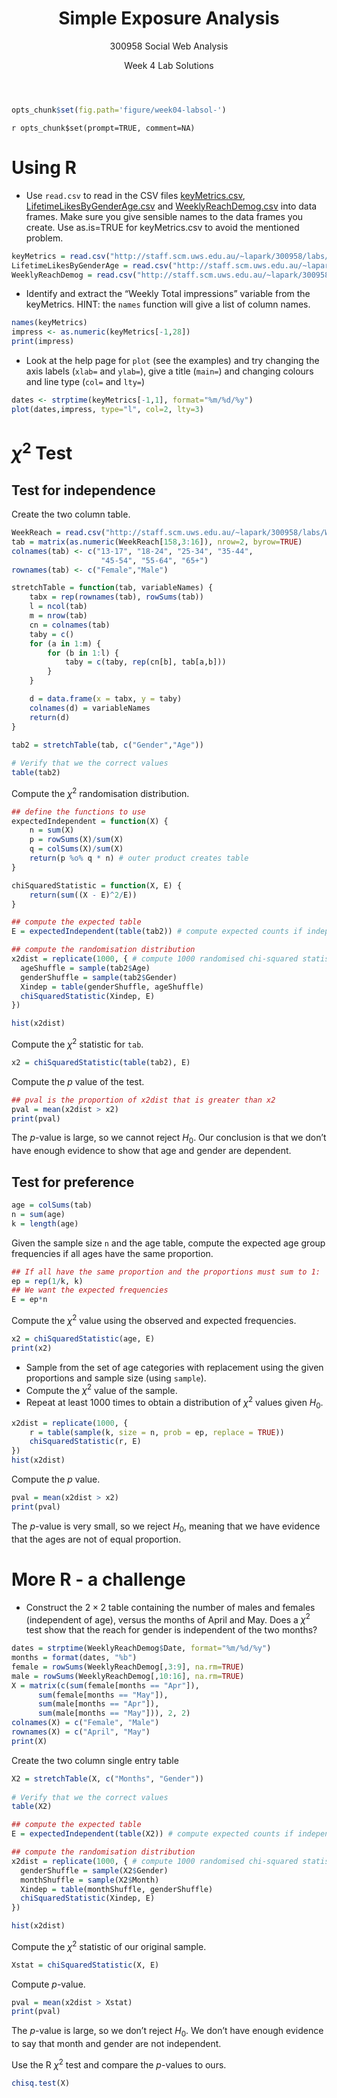 % Simple Exposure Analysis
% 300958 Social Web Analysis 
% Week 4 Lab Solutions


```r
opts_chunk$set(fig.path='figure/week04-labsol-')
```

`r opts_chunk$set(prompt=TRUE, comment=NA)`

# Using R

- Use `read.csv` to read in the CSV files [keyMetrics.csv](keyMetrics.csv), [LifetimeLikesByGenderAge.csv](LifetimeLikesByGenderAge.csv) and [WeeklyReachDemog.csv](WeeklyReachDemog.csv) into data frames.
Make sure you give sensible names to the data frames you create. Use as.is=TRUE for keyMetrics.csv to avoid the mentioned problem.

```r
keyMetrics = read.csv("http://staff.scm.uws.edu.au/~lapark/300958/labs/keyMetrics.csv", as.is=TRUE)
LifetimeLikesByGenderAge = read.csv("http://staff.scm.uws.edu.au/~lapark/300958/labs/LifetimeLikesByGenderAge.csv", as.is=TRUE)
WeeklyReachDemog = read.csv("http://staff.scm.uws.edu.au/~lapark/300958/labs/WeeklyReachDemog.csv", as.is=TRUE)
```

- Identify and extract the "Weekly Total impressions" variable from the keyMetrics. HINT: the `names` function will
give a list of column names.

```r
names(keyMetrics)
impress <- as.numeric(keyMetrics[-1,28])
print(impress)
```


- Look at the help page for `plot` (see the examples) 
and try changing the axis labels (`xlab=` and `ylab=`), give a title (`main=`) and
changing colours and line type (`col=` and `lty=`)

```r
dates <- strptime(keyMetrics[-1,1], format="%m/%d/%y")
plot(dates,impress, type="l", col=2, lty=3)
```


# $\chi^2$ Test


## Test for independence

Create the two column table.
```r
WeekReach = read.csv("http://staff.scm.uws.edu.au/~lapark/300958/labs/WeeklyReachDemog.csv", as.is=TRUE)
tab = matrix(as.numeric(WeekReach[158,3:16]), nrow=2, byrow=TRUE)
colnames(tab) <- c("13-17", "18-24", "25-34", "35-44", 
                    "45-54", "55-64", "65+")
rownames(tab) <- c("Female","Male")

stretchTable = function(tab, variableNames) {
    tabx = rep(rownames(tab), rowSums(tab))
    l = ncol(tab)
    m = nrow(tab)
    cn = colnames(tab)
    taby = c()
    for (a in 1:m) {
        for (b in 1:l) {
            taby = c(taby, rep(cn[b], tab[a,b]))
        }
    }

    d = data.frame(x = tabx, y = taby)
    colnames(d) = variableNames
    return(d)
}

tab2 = stretchTable(tab, c("Gender","Age"))
    
# Verify that we the correct values
table(tab2)
```


Compute the $\chi^2$ randomisation distribution.
```r
## define the functions to use
expectedIndependent = function(X) {
    n = sum(X)
    p = rowSums(X)/sum(X)
    q = colSums(X)/sum(X)
    return(p %o% q * n) # outer product creates table
}

chiSquaredStatistic = function(X, E) {
    return(sum((X - E)^2/E))
}

## compute the expected table
E = expectedIndependent(table(tab2)) # compute expected counts if independent

## compute the randomisation distribution
x2dist = replicate(1000, { # compute 1000 randomised chi-squared statistics
  ageShuffle = sample(tab2$Age)
  genderShuffle = sample(tab2$Gender)
  Xindep = table(genderShuffle, ageShuffle)
  chiSquaredStatistic(Xindep, E)
})

hist(x2dist)
```

Compute the $\chi^2$ statistic for `tab`.
```r
x2 = chiSquaredStatistic(table(tab2), E)
```

Compute the $p$ value of the test.
```r
## pval is the proportion of x2dist that is greater than x2
pval = mean(x2dist > x2)
print(pval)
```

The $p$-value is large, so we cannot reject $H_0$. Our conclusion is
that we don't have enough evidence to show that age and gender are
dependent.

## Test for preference

```r
age = colSums(tab)
n = sum(age)
k = length(age)
```

Given the sample size `n` and the age table, compute the expected
age group frequencies if all ages have the same proportion.
```r
## If all have the same proportion and the proportions must sum to 1:
ep = rep(1/k, k)
## We want the expected frequencies
E = ep*n
```

Compute the $\chi^2$ value using the observed and expected frequencies.
```r
x2 = chiSquaredStatistic(age, E)
print(x2)
```

- Sample from the set of age categories with replacement using the given
  proportions and sample size (using `sample`).
- Compute the $\chi^2$ value of the sample.
- Repeat at least 1000 times to obtain a distribution of $\chi^2$ values given $H_0$.

```r
x2dist = replicate(1000, {
	r = table(sample(k, size = n, prob = ep, replace = TRUE))
	chiSquaredStatistic(r, E)
})
hist(x2dist)
```

Compute the $p$ value.
```r
pval = mean(x2dist > x2)
print(pval)
```
The $p$-value is very small, so we reject $H_0$, meaning that we have evidence that the ages are not of equal proportion.


# More R - a challenge

- Construct the $2\times 2$ table containing the number of males and females
(independent of age), versus the months of April and May. Does a $\chi^2$ test
show that the reach for gender is independent of the two months?


```r
dates = strptime(WeeklyReachDemog$Date, format="%m/%d/%y")
months = format(dates, "%b")
female = rowSums(WeeklyReachDemog[,3:9], na.rm=TRUE)
male = rowSums(WeeklyReachDemog[,10:16], na.rm=TRUE)
X = matrix(c(sum(female[months == "Apr"]),
      sum(female[months == "May"]),
      sum(male[months == "Apr"]),
      sum(male[months == "May"])), 2, 2)
colnames(X) = c("Female", "Male")
rownames(X) = c("April", "May")
print(X)
```

Create the two column single entry table
```r
X2 = stretchTable(X, c("Months", "Gender"))
    
# Verify that we the correct values
table(X2)
```

```r
## compute the expected table
E = expectedIndependent(table(X2)) # compute expected counts if independent

## compute the randomisation distribution
x2dist = replicate(1000, { # compute 1000 randomised chi-squared statistics
  genderShuffle = sample(X2$Gender)
  monthShuffle = sample(X2$Month)
  Xindep = table(monthShuffle, genderShuffle)
  chiSquaredStatistic(Xindep, E)
})

hist(x2dist)
```

Compute the $\chi^2$ statistic of our original sample.
```r
Xstat = chiSquaredStatistic(X, E)
```

Compute $p$-value.
```r
pval = mean(x2dist > Xstat)
print(pval)
```
The $p$-value is large, so we don't reject $H_0$. We don't have enough evidence to say that month and gender are not independent.


Use the R $\chi^2$ test and compare the $p$-values to ours.
```r
chisq.test(X)
```
